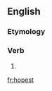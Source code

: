 ==English==

===Etymology===
{{suffix|hope|est|lang=en}}

===Verb===
{{head|en|verb form}}

# {{en-archaic second-person singular of|hope|lang=en}}

[[fr:hopest]]